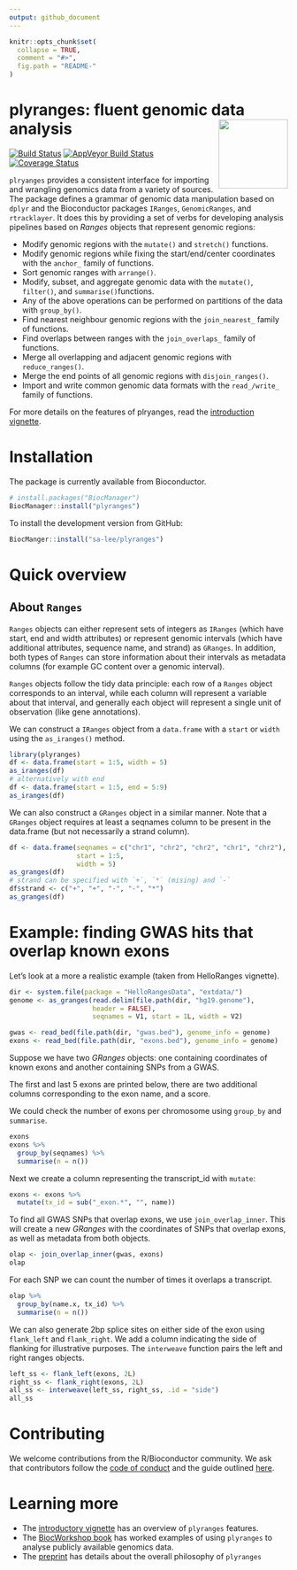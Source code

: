 ```yaml
---
output: github_document
---
```


<!-- README.md is generated from README.Rmd. Please edit that file -->

```r
knitr::opts_chunk$set(
  collapse = TRUE,
  comment = "#>",
  fig.path = "README-"
)
```

# plyranges: fluent genomic data analysis <img id="plyranges_logo" src="man/figures/logo.png" align="right" width = "125" />


[![Build Status](https://travis-ci.org/sa-lee/plyranges.svg?branch=master)](https://travis-ci.org/sa-lee/plyranges)
[![AppVeyor Build Status](https://ci.appveyor.com/api/projects/status/github/sa-lee/plyranges?branch=master&svg=true)](https://ci.appveyor.com/project/sa-lee/plyranges)
[![Coverage Status](https://img.shields.io/codecov/c/github/sa-lee/plyranges/master.svg)](https://codecov.io/github/sa-lee/plyranges?branch=master)


`plryanges` provides a consistent interface for importing and
wrangling genomics data from a variety of sources. The package defines a grammar of genomic data  manipulation based on `dplyr` and the Bioconductor packages `IRanges`, `GenomicRanges`, and `rtracklayer`. It does this by providing a
set of verbs for developing analysis pipelines based on _Ranges_ objects
that represent genomic regions:

* Modify genomic regions with the `mutate()` and `stretch()` functions.
* Modify genomic regions while fixing the start/end/center coordinates with the `anchor_` family of functions.
* Sort genomic ranges with `arrange()`.
* Modify, subset, and aggregate genomic data with the `mutate()`, 
`filter()`, and `summarise()`functions.
* Any of the above operations can be performed on partitions of the
data with `group_by()`.
* Find nearest neighbour genomic regions with the `join_nearest_` family
of functions.
* Find overlaps between ranges with the `join_overlaps_` family of functions.
* Merge all overlapping and adjacent genomic regions with `reduce_ranges()`.
* Merge the end points of all genomic regions with `disjoin_ranges()`.
* Import and write common genomic data formats with the `read_/write_` family
of functions.

For more details on the features of plryanges, read the 
[introduction vignette](https://sa-lee.github.io/plyranges/articles/an-introduction.html).

# Installation

The package is currently available from Bioconductor. 

```r
# install.packages("BiocManager")
BiocManager::install("plyranges")
```

To install the development version from GitHub:

```r
BiocManger::install("sa-lee/plyranges")
```

# Quick overview

## About `Ranges`

`Ranges` objects can either represent sets of integers as `IRanges`
(which have start, end and width attributes)
or represent genomic intervals (which have additional attributes, sequence name,
and strand) as `GRanges`. 
In addition, both types of `Ranges` can store information
about their intervals as metadata columns (for example GC content 
over a genomic interval). 

`Ranges` objects follow the tidy data principle: each row
of a `Ranges` object corresponds to an interval, while each column will represent
a variable about that interval, and generally each object will represent a
single unit of observation (like gene annotations). 

We can construct a `IRanges` object from a `data.frame` with a `start` or
`width` using the `as_iranges()` method.

```r
library(plyranges)
df <- data.frame(start = 1:5, width = 5)
as_iranges(df)
# alternatively with end
df <- data.frame(start = 1:5, end = 5:9)
as_iranges(df)
```

We can also construct a `GRanges` object in a similar manner. Note that
a `GRanges` object requires at least a seqnames column to be present in the
data.frame (but not necessarily a strand column). 

```r
df <- data.frame(seqnames = c("chr1", "chr2", "chr2", "chr1", "chr2"),
                 start = 1:5,
                 width = 5)
as_granges(df)
# strand can be specified with `+`, `*` (mising) and `-`
df$strand <- c("+", "+", "-", "-", "*")
as_granges(df)
```

# Example: finding GWAS hits that overlap known exons
Let's look at a more a realistic example (taken from HelloRanges vignette).

```r
dir <- system.file(package = "HelloRangesData", "extdata/")
genome <- as_granges(read.delim(file.path(dir, "hg19.genome"), 
                     header = FALSE),
                     seqnames = V1, start = 1L, width = V2)

gwas <- read_bed(file.path(dir, "gwas.bed"), genome_info = genome)
exons <- read_bed(file.path(dir, "exons.bed"), genome_info = genome)
```

Suppose we have two _GRanges_ objects: one containing coordinates of known exons
and another containing SNPs from a GWAS.

The first and last 5 exons are printed below, there are two additional
columns corresponding to the exon name, and a score.

We could check the number of exons per chromosome using `group_by` and
`summarise`.
```r
exons 
exons %>%
  group_by(seqnames) %>%
  summarise(n = n())
```

Next we create a column representing the transcript_id with `mutate`:

```r
exons <- exons %>%
  mutate(tx_id = sub("_exon.*", "", name))
```

To find all GWAS SNPs that overlap exons, we use `join_overlap_inner`. This
will create a new _GRanges_ with the coordinates of SNPs that overlap exons,
as well as metadata from both objects.

```r
olap <- join_overlap_inner(gwas, exons)
olap
```

For each SNP we can count the number of times it overlaps a transcript.

```r
olap %>%
  group_by(name.x, tx_id) %>%
  summarise(n = n())
```

We can also generate 2bp splice sites on either side of the exon
using `flank_left` and `flank_right`. We add a column indicating the side 
of flanking for illustrative purposes. The `interweave` function pairs
the left and right ranges objects.

```r
left_ss <- flank_left(exons, 2L) 
right_ss <- flank_right(exons, 2L)
all_ss <- interweave(left_ss, right_ss, .id = "side")
all_ss
```

# Contributing

We welcome contributions from the R/Bioconductor community. We ask that 
contributors follow the [code of conduct](CODE_OF_CONDUCT.md) and the guide
outlined [here](CONTRIBUTING.md).

# Learning more

- The [introductory vignette](https://sa-lee.github.io/plyranges/articles/an-introduction.html) has an overview of `plyranges` features. 
- The [BiocWorkshop book](https://bioconductor.github.io/BiocWorkshops/fluent-genomic-data-analysis-with-plyranges.html) has worked examples of using `plyranges` to analyse
publicly available genomics data.
- The [preprint](https://www.biorxiv.org/content/early/2018/05/23/327841) has
details about the overall philosophy of `plyranges`

